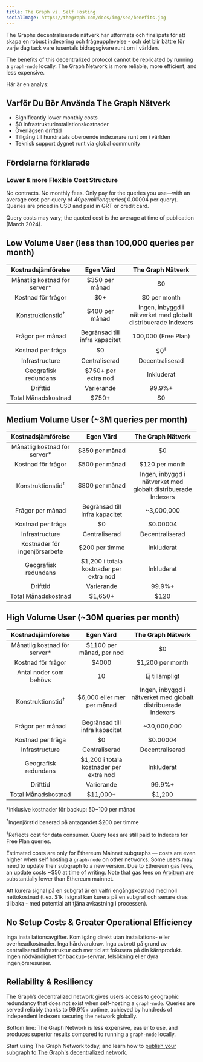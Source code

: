 ```yaml
---
title: The Graph vs. Self Hosting
socialImage: https://thegraph.com/docs/img/seo/benefits.jpg
---
```


The Graphs decentraliserade nätverk har utformats och finslipats för att skapa en robust indexering och frågeupplevelse - och det blir bättre för varje dag tack vare tusentals bidragsgivare runt om i världen.

The benefits of this decentralized protocol cannot be replicated by running a `graph-node` locally. The Graph Network is more reliable, more efficient, and less expensive.

Här är en analys:

## Varför Du Bör Använda The Graph Nätverk

- Significantly lower monthly costs
- $0 infrastrukturinstallationskostnader
- Överlägsen drifttid
- Tillgång till hundratals oberoende indexerare runt om i världen
- Teknisk support dygnet runt via global community

## Fördelarna förklarade

### Lower & more Flexible Cost Structure

No contracts. No monthly fees. Only pay for the queries you use—with an average cost-per-query of $40 per million queries (~$0.00004 per query). Queries are priced in USD and paid in GRT or credit card.

Query costs may vary; the quoted cost is the average at time of publication (March 2024).

## Low Volume User (less than 100,000 queries per month)

| Kostnadsjämförelse | Egen Värd | The Graph Nätverk |
| :-: | :-: | :-: |
| Månatlig kostnad för server\* | $350 per månad | $0 |
| Kostnad för frågor | $0+ | $0 per month |
| Konstruktionstid<sup>†</sup> | $400 per månad | Ingen, inbyggd i nätverket med globalt distribuerade Indexers |
| Frågor per månad | Begränsad till infra kapacitet | 100,000 (Free Plan) |
| Kostnad per fråga | $0 | $0<sup>‡</sup> |
| Infrastructure | Centraliserad | Decentraliserad |
| Geografisk redundans | $750+ per extra nod | Inkluderat |
| Drifttid | Varierande | 99.9%+ |
| Total Månadskostnad | <span className="highlight-row" />$750+ | $0 |

## Medium Volume User (~3M queries per month)

| Kostnadsjämförelse | Egen Värd | The Graph Nätverk |
| :-: | :-: | :-: |
| Månatlig kostnad för server\* | $350 per månad | $0 |
| Kostnad för frågor | $500 per månad | $120 per month |
| Konstruktionstid<sup>†</sup> | $800 per månad | Ingen, inbyggd i nätverket med globalt distribuerade Indexers |
| Frågor per månad | Begränsad till infra kapacitet | ~3,000,000 |
| Kostnad per fråga | $0 | $0.00004 |
| Infrastructure | Centraliserad | Decentraliserad |
| Kostnader för ingenjörsarbete | $200 per timme | Inkluderat |
| Geografisk redundans | $1,200 i totala kostnader per extra nod | Inkluderat |
| Drifttid | Varierande | 99.9%+ |
| Total Månadskostnad | <span className="highlight-row" /> $1,650+ | $120 |

## High Volume User (~30M queries per month)

| Kostnadsjämförelse | Egen Värd | The Graph Nätverk |
| :-: | :-: | :-: |
| Månatlig kostnad för server\* | $1100 per månad, per nod | $0 |
| Kostnad för frågor | $4000 | $1,200 per month |
| Antal noder som behövs | 10 | Ej tillämpligt |
| Konstruktionstid<sup>†</sup> | $6,000 eller mer per månad | Ingen, inbyggd i nätverket med globalt distribuerade Indexers |
| Frågor per månad | Begränsad till infra kapacitet | ~30,000,000 |
| Kostnad per fråga | $0 | $0.00004 |
| Infrastructure | Centraliserad | Decentraliserad |
| Geografisk redundans | $1,200 i totala kostnader per extra nod | Inkluderat |
| Drifttid | Varierande | 99.9%+ |
| Total Månadskostnad | <span className="highlight-row" /> $11,000+ | $1,200 |

\*inklusive kostnader för backup: $50-$100 per månad

<sup>†</sup>Ingenjörstid baserad på antagandet $200 per timme

<sup>‡</sup>Reflects cost for data consumer. Query fees are still paid to Indexers for Free Plan queries.

Estimated costs are only for Ethereum Mainnet subgraphs — costs are even higher when self hosting a `graph-node` on other networks. Some users may need to update their subgraph to a new version. Due to Ethereum gas fees, an update costs ~$50 at time of writing. Note that gas fees on [Arbitrum](/archived/arbitrum/arbitrum-faq/) are substantially lower than Ethereum mainnet.

Att kurera signal på en subgraf är en valfri engångskostnad med noll nettokostnad (t.ex. $1k i signal kan kurera på en subgraf och senare dras tillbaka - med potential att tjäna avkastning i processen).

## No Setup Costs & Greater Operational Efficiency

Inga installationsavgifter. Kom igång direkt utan installations- eller overheadkostnader. Inga hårdvarukrav. Inga avbrott på grund av centraliserad infrastruktur och mer tid att fokusera på din kärnprodukt. Ingen nödvändighet för backup-servrar, felsökning eller dyra ingenjörsresurser.

## Reliability & Resiliency

The Graph’s decentralized network gives users access to geographic redundancy that does not exist when self-hosting a `graph-node`. Queries are served reliably thanks to 99.9%+ uptime, achieved by hundreds of independent Indexers securing the network globally.

Bottom line: The Graph Network is less expensive, easier to use, and produces superior results compared to running a `graph-node` locally.

Start using The Graph Network today, and learn how to [publish your subgraph to The Graph's decentralized network](/subgraphs/quick-start/).
